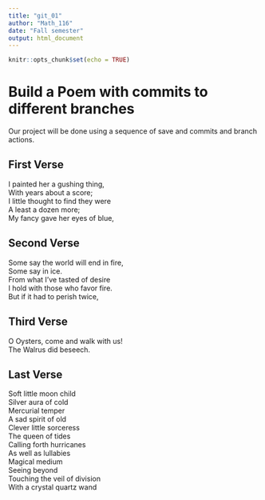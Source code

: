 ---
title: "git_01"
author: "Math_116"
date: "Fall semester"
output: html_document
---

```{r setup, include=FALSE}
knitr::opts_chunk$set(echo = TRUE)
```
# Build a Poem with commits to different branches
Our project will be done using a sequence of save and commits and branch actions.
<!-- Do not modify or change any text in "!--" bracketed areas such as this --- these are instructions to
you, if you change any of this the git program will notice it and compromise your git merging strategy !-->

## First Verse 
<!--Put the first five lines of a poem by Lewis Carrol in this section!-->  

I painted her a gushing thing,  
With years about a score;  
I little thought to find they were  
A least a dozen more;  
My fancy gave her eyes of blue,  

## Second Verse
<!--Put the first five lines of a poem by Robert Frost here!-->  

Some say the world will end in fire,  
Some say in ice.  
From what I've tasted of desire  
I hold with those who favor fire.  
But if it had to perish twice,  

## Third Verse
<!--Put the first two verses of The Walrus and the Carpenter here!-->

O Oysters, come and walk with us!  
The Walrus did beseech.  

## Last Verse
<!--Put a short poem of your choice 8-20 lines,here!-->

Soft little moon child   
Silver aura of cold   
Mercurial temper   
A sad spirit of old   
Clever little sorceress  
The queen of tides   
Calling forth hurricanes   
As well as lullabies  
Magical medium   
Seeing beyond   
Touching the veil of division   
With a crystal quartz wand  
